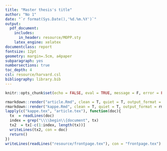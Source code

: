 ---
title: "Master thesis's title"
author: "No 1"
date: "`r format(Sys.Date(),'%d.%m.%Y')`"
output:
  pdf_document:
    includes:
      in_header: resource/MOPP.sty
    latex_engine: xelatex
documentclass: report
fontsize: 12pt
geometry: margin=.5cm, a4paper
subparagraph: yes
numbersections: true
toc_depth: 4
csl: resource/harvard.csl
bibliography: library.bib
---

```{r , include=FALSE}
knitr::opts_chunk$set(echo = FALSE, eval = TRUE, message = F, error = FALSE)
```
\Course{CODE}
<!-- If you want to write your MOPP in English, type on a new line \inEnglish -->
\inEnglish
<!-- If you want to have separate lists for figures and tables, type on a new line \FigureTableList -->
<!-- \FigureTableList -->


\partOne
\input{kappe.tex}


<!-- If you switch from Norwegian to English, type in the next line \articleInEcglish -->
<!-- \articleInEnglish -->

\partTwo
\input{article.tex}

<!-- \input{article2.tex} -->
```{r message=FALSE, warning=FALSE, include=FALSE, paged.print=FALSE, results='hide'}
rmarkdown::render("article.Rmd", clean = T, quiet = T, output_format = rmarkdown::latex_document())
rmarkdown::render("kappe.Rmd", clean = T, quiet = T, output_format = rmarkdown::latex_document())
lapply(c("kappe.tex", "article.tex"), function(doc){
  tx  = readLines(doc)
  index = grep("\\\\begin\\{document", tx)
  tx2  = tx[-c(1:index, length(tx))]
  writeLines(tx2, con = doc)
  return()
})
writeLines(readLines("resource/frontpage.tex"), con = "frontpage.tex")
```
